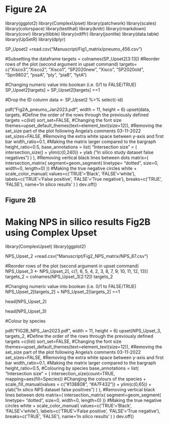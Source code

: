 # Figure 2A


library(ggplot2)
library(ComplexUpset) 
library(patchwork)
library(scales)
library(colorspace)
library(testthat)
library(knitr)
library(rmarkdown)
library(covr)
library(tibble)
library(vdiffr)
library(jsonlite)
library(data.table)
library(UpSetR)
library(dplyr)


SP_Upset2 =read.csv("Manuscript/Fig1_matrix/pneumo_456.csv")

#Subsetting the dataframe
targets = colnames(SP_Upset2[3:13])
#Reorder rows of the plot (second argument in upset command)
targets= c("Xisco3","Xisco2", "Xisco1",  "SP2020new", "Xisco", "SP2020old", "Spn9802", "psaA", "ply", "piaB", "lytA")

#Changing numeric value into boolean (i.e. 0/1 to FALSE/TRUE)
SP_Upset2[targets] = SP_Upset2[targets] ==1

#Drop the ID column
data <- SP_Upset2 %>% select(-id)


pdf("Fig2A_pneumo_Jan2023.pdf", width = 11, height = 6)
upset(data, 
      targets,
      #Define the order of the rows through the previously defined targets =c(list)
      sort_set=FALSE,
      #Changing the font size
      themes=upset_default_themes(text=element_text(size=12)),
      #Removing the set_size part of the plot following Angela's comments 03-11-2022
      set_sizes=FALSE, 
      #Removing the extra white space between y-axis and first bar
      width_ratio=0.1,
      #Making the matrix larger compared to the bargraph
      height_ratio=0.5,
      base_annotations = list(
        "Intersection size" = (
          intersection_size()
          + ylim(c(0,240)) 
          + ylab ("In silico study dataset false negatives")
          )
      ),
      #Removing vertical black lines between dots
      matrix=(
        intersection_matrix( 
            segment=geom_segment(
                linetype= "dotted", size=0, width=0, length=0)
            ))
      #Making the true negative circles white
      + scale_color_manual(
            values=c('TRUE'='Black', 'FALSE'='white'),
            labels=c('TRUE'='False positive', 'FALSE'='True negative'),
            breaks=c('TRUE', 'FALSE'),
            name='In silico results'
        )
      )
dev.off()


## Figure 2B 

# Making NPS in silico results Fig2B using Complex Upset

library(ComplexUpset) 
library(ggplot2)

NPS_Upset_2 =read.csv("Manuscript/Fig2_NPS_matrix/NPS_87.csv")

#Reorder rows of the plot (second argument in upset command)
NPS_Upset_3 <- NPS_Upset_2[, c(1, 6, 5, 4, 2, 3, 8, 7, 9, 10, 11, 12, 13)] 
targets_2 = colnames(NPS_Upset_3[2:12])
targets_2

#Changing numeric value into boolean (i.e. 0/1 to FALSE/TRUE)
NPS_Upset_2[targets_2] = NPS_Upset_2[targets_2] ==1

head(NPS_Upset_2)

head(NPS_Upset_3)


#Colour by species

pdf("FIG2B_NPS_Jan2023.pdf", width = 11, height = 6)
upset(NPS_Upset_3, 
      targets_2,
      #Define the order of the rows through the previously defined targets =c(list)
      sort_set=FALSE,
      #Changing the font size
      themes=upset_default_themes(text=element_text(size=12)),
      #Removing the set_size part of the plot following Angela's comments 03-11-2022
      set_sizes=FALSE, 
      #Removing the extra white space between y-axis and first bar
      width_ratio=0.1,
      #Making the matrix larger compared to the bargraph
      height_ratio=0.5,
      #Colouring by species
      base_annotations = list(
        "Intersection size" = (
          intersection_size(count=TRUE, mapping=aes(fill=Species))
          #Changing the colours of the species
          + scale_fill_manual(values = c("#138808", "#A7F432"))
          + ylim(c(0,65)) 
          + ylab("In silico NPS dataset false positives") 
          )
        ), 
      #Removing vertical black lines between dots
      matrix=(
        intersection_matrix( 
            segment=geom_segment(
                linetype= "dotted", size=0, width=0, length=0)
            ))
      #Making the true negative circles white
      + scale_color_manual(
            values=c('TRUE'='Black', 'FALSE'='white'),
            labels=c('TRUE'='False positive', 'FALSE'='True negative'),
            breaks=c('TRUE', 'FALSE'),
            name='In silico results'
        )
      )
dev.off()






